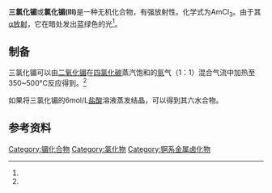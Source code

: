 {{Chembox
| verifiedrevid = 446421732
| ImageFile = UCl3.png
|  ImageFile_Ref = {{Chemboximage|correct|??}}
|  ImageSize = 244
|  ImageName = Unit cell, ball and stick model of americium(III) chloride with a legend
| IUPACName = 氯化镅(III)<br />Americium(III) chloride
| SystematicName = 氯化镅(III)
| OtherNames = 氯化镅<br />
氯化镅(III)
| Section1 = {{Chembox Identifiers
|  CASNo = 13464-46-5
|   CASNo_Ref = {{cascite|correct|??}}
|  ChemSpiderID = 15964177
|   ChemSpiderID_Ref = {{chemspidercite|correct|chemspider}}{{chemspidercite|correct|chemspider}}
|  SMILES = [Cl-].[Cl-].[Cl-].[Am+3]
|  StdInChI = 1S/Am.3ClH/h;3*1H/q+3;;;/p-3
|   StdInChI_Ref = {{stdinchicite|correct|chemspider}}
|  StdInChIKey = GQKWPBIZTINWCF-UHFFFAOYSA-K
|   StdInChIKey_Ref = {{stdinchicite|correct|chemspider}}
}}
| Section2 = {{Chembox Properties
|  Am = 1
|  Cl = 3
|  ExactMass = 347.907 g mol<sup>-1</sup>
|  Appearance = 淡红色或珊瑚红色的晶体<ref name=am>《无机化学丛书》.第十卷 锕系 锕系后元素. 张青莲 等. 科学出版社. 10.3.2 镅的卤化物. P<sub>221</sub>.[[Special:网络书源/9787030305725|ISBN 978-7-03-030572-5]]</ref>

|  Density = 5.87 g cm<sup>-3</sup><ref name="web"/>
|  MeltingPtC = 715
|   Melting_notes = <ref name="hand">{{Citation|last = Perry|first =  Dale L.|last2 = Phillips|first2 = Sidney L.|year = 1995
|title = Handbook of Inorganic Compounds|publisher = CRC Press|isbn = 0-8493-8671-3|pages = 15|url = http://books.google.com/?id=0fT4wfhF1AsC&pg=PA15|accessdate = 2008-06-25}}</ref>
|   BoilingPtC = 850
|    Boiling_notes = <ref name="web">{{cite web|url= http://www.webelements.com/compounds/americium/americium_trichloride.html|title= Chemistry: Periodic Table: americium: compound data (americium (III) chloride)|accessdate= 2008-06-24|publisher= WebElements|date= |archive-date= 2008-08-16|archive-url= https://web.archive.org/web/20080816023225/http://www.webelements.com/compounds/americium/americium_trichloride.html|dead-url= no}}</ref>}}
| Section3 = {{Chembox Structure
|  Coordination = Tricapped trigonal prismatic<br />(nine-coordinate)
|  CrystalStruct = [[Hexagonal_crystal_system|hexagonal]] ([[Uranium_trichloride#Structure|UCl<sub>3</sub> type]]), [[Pearson_symbol|hP8]]
|  SpaceGroup = P6<sub>3</sub>/m, No. 176}}
| Section4 = {{Chembox Related
|  OtherCations = [[氯化铕|氯化铕]]}}
}}
'''三氯化镅'''或'''氯化镅(III)'''是一种无机化合物，有强放射性。化学式为AmCl<sub>3</sub>。由于其[[α放射|α放射]]，它在暗处发出蓝绿色的光<ref name=am />。
==制备==
三氯化镅可以由[[二氧化镅|二氧化镅]]在[[四氯化碳|四氯化碳]]蒸汽饱和的[[氩|氩]]气（1：1）混合气流中加热至350~500℃反应得到。<ref name=am />

如果将三氯化镅的6mol/L[[盐酸|盐酸]]溶液蒸发结晶，可以得到其六水合物。

== 参考资料 ==
{{Reflist}}

{{氯化物}}

[[Category:镅化合物|Category:镅化合物]]
[[Category:氯化物|Category:氯化物]]
[[Category:锕系金属卤化物|Category:锕系金属卤化物]]
